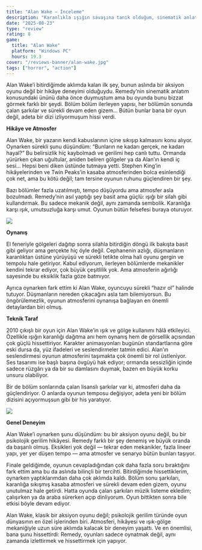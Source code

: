 ```yaml
---
title: "Alan Wake — İnceleme"
description: "Karanlıkla ışığın savaşına tanık olduğum, sinematik anlatımıyla dizi gibi akan, unutulmaz bir gerilim deneyimi. Alan Wake, Remedy’nin oyuncuya hissettirmeyi başardığı nadir yapımlardan biri."
date: "2025-08-23"
type: "review"
rating: 8
game:
  title: "Alan Wake"
  platform: "Windows PC"
  hours: 19.3
cover: "/reviews-banner/alan-wake.jpg"
tags: ["horror", "action"]
---
```


Alan Wake’i bitirdiğimde aklımda kalan ilk şey, bunun aslında bir aksiyon oyunu değil bir hikâye deneyimi olduğuydu. Remedy’nin sinematik anlatım konusundaki ününü daha önce duymuştum ama bu oyunda bunu bizzat görmek farklı bir şeydi. Bölüm bölüm ilerleyen yapısı, her bölümün sonunda çalan şarkılar ve sürekli devam eden gizem… Bütün bunlar bana bir oyun değil, adeta bir dizi izliyormuşum hissi verdi.

**Hikâye ve Atmosfer**

Alan Wake, bir yazarın kendi kabuslarının içine sıkışıp kalmasını konu alıyor. Oynarken sürekli şunu düşündüm: “Bunların ne kadarı gerçek, ne kadarı hayal?” Bu belirsizlik hiç kaybolmadı ve gerilimi hep canlı tuttu. Ormanda yürürken çıkan uğultular, aniden beliren gölgeler ya da Alan’ın kendi iç sesi… Hepsi beni diken üstünde tutmaya yetti. Stephen King’in hikâyelerinden ve Twin Peaks’in kasaba atmosferinden bolca esinlendiği çok net, ama bu kötü değil; tam tersine oyunun ruhunu güçlendiren bir şey.

Bazı bölümler fazla uzatılmıştı, tempo düşüyordu ama atmosfer asla bozulmadı. Remedy’nin asıl yaptığı şey basit ama güçlü: ışığı bir silah gibi kullandırmak. Bu sadece mekanik değil, aynı zamanda sembolik. Karanlığa karşı ışık, umutsuzluğa karşı umut. Oyunun bütün felsefesi buraya oturuyor.

<img
  className="rounded-md"
  src="/reviews-banner/game-photo/alan-wake-in-game.jpg"
/>

**Oynanış**

El feneriyle gölgeleri dağıtıp sonra silahla bitirdiğin döngü ilk bakışta basit gibi geliyor ama gerçekte hiç öyle değil. Cephanenin azlığı, düşmanların karanlıktan üstüne yürüyüşü ve sürekli tetikte olma hali oyunu gergin ve tempolu hale getiriyor. Kabul ediyorum, ilerleyen bölümlerde mekanikler kendini tekrar ediyor, çok büyük çeşitlilik yok. Ama atmosferin ağırlığı sayesinde bu eksiklik fazla göze batmıyor.

Ayrıca oynarken fark ettim ki Alan Wake, oyuncuyu sürekli “hazır ol” halinde tutuyor. Düşmanların nereden çıkacağını asla tam bilemiyorsun. Bu öngörülemezlik, oyunun atmosferini oynanışa bağlayan en önemli detaylardan biri olmuş.

**Teknik Taraf**

2010 çıkışlı bir oyun için Alan Wake’in ışık ve gölge kullanımı hâlâ etkileyici. Özellikle ışığın karanlığı dağıtma anı hem oynanış hem de görsellik açısından çok güçlü hissettiriyor. Karakter animasyonları bugünün standartlarına göre eski dursa da, yüz ifadeleri ve seslendirmeler tatmin edici. Alan’ın seslendirmesi oyunun atmosferini taşımakta çok önemli bir rol üstleniyor. Ses tasarımı ise başlı başına övgüyü hak ediyor; ormanda sessizliğin içinde sadece rüzgârı ya da bir su damlasını duymak, bazen en büyük korku unsuru olabiliyor.

Bir de bölüm sonlarında çalan lisanslı şarkılar var ki, atmosferi daha da güçlendiriyor. O anlarda oyunun temposu değişiyor, adeta yeni bir bölüm dizisini açıyormuşsun gibi bir his yaratıyor.

<img
  className="rounded-md"
  src="/reviews-banner/game-photo/alan-wake-in-game2.jpg"
/>

**Genel Deneyim**

Alan Wake’i oynarken şunu düşündüm: bu bir aksiyon oyunu değil, bu bir psikolojik gerilim hikâyesi. Remedy farklı bir şey denemiş ve büyük oranda da başarılı olmuş. Eksikleri yok değil — tekrar eden mekanikler, fazla lineer yapı, yer yer düşen tempo — ama atmosfer ve senaryo bütün bunları taşıyor.

Finale geldiğimde, oyunun cevapladığından çok daha fazla soru bıraktığını fark ettim ama bu da aslında bilinçli bir tercihti. Bitirdiğimde hissettiklerim, oynarken yaptıklarımdan daha çok aklımda kaldı. Bölüm sonu şarkıları, karanlığa sıkışmış kasaba atmosferi ve sürekli devam eden gizem, oyunu unutulmaz hale getirdi. Hatta oyunda çalan şarkıları müzik listeme ekledim; çalışırken ya da araba sürerken açıp dinliyorum. Oyun bittikten sonra bile etkisi böyle devam ediyor.

Alan Wake, klasik bir aksiyon oyunu değil; psikolojik gerilim türünde oyun dünyasının en özel işlerinden biri. Atmosferi, hikâyesi ve ışık-gölge mekaniğiyle uzun süre aklımda kalacak bir deneyim yaşattı. Ve en önemlisi, bana şunu hissettirdi: Remedy, oyunları sadece oynatmak değil, aynı zamanda izlettirmek ve hissettirmek için yapıyor.
